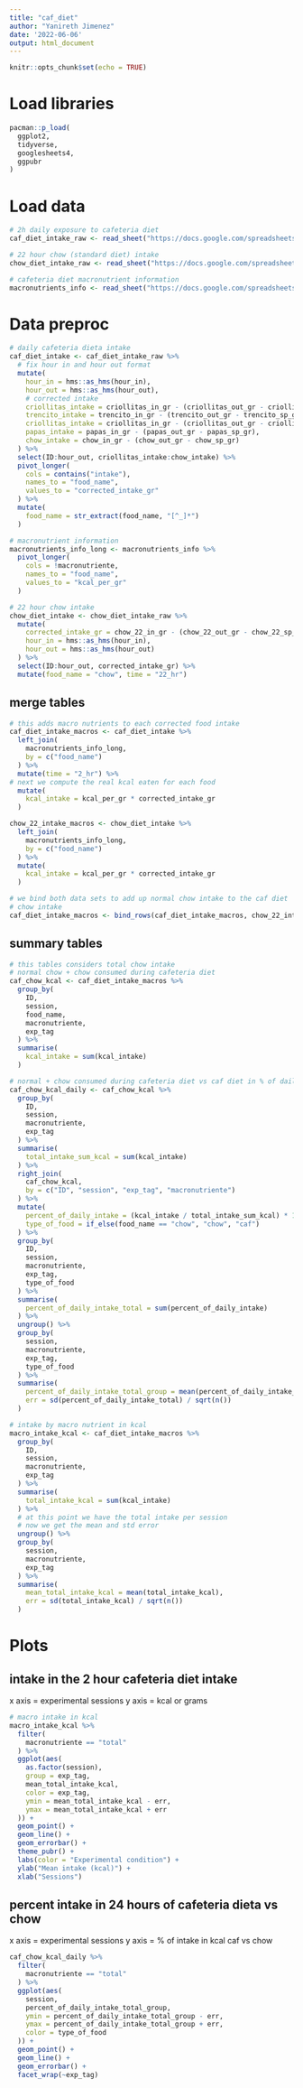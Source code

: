 ```yaml
---
title: "caf_diet"
author: "Yanireth Jimenez"
date: '2022-06-06'
output: html_document
---
```


```r
knitr::opts_chunk$set(echo = TRUE)
```

# Load libraries
```r
pacman::p_load(
  ggplot2,
  tidyverse,
  googlesheets4,
  ggpubr
)
```

# Load data

```r
# 2h daily exposure to cafeteria diet
caf_diet_intake_raw <- read_sheet("https://docs.google.com/spreadsheets/d/1yN0byHvCX7_lhpqhMryK8NE8271o19uOHm12PpkQFE0/edit#gid=96738361")

# 22 hour chow (standard diet) intake
chow_diet_intake_raw <- read_sheet("https://docs.google.com/spreadsheets/d/1LhdjUG9xIxbZ3kmRWPWzSAUHyMce2JFTy2D1mtAGqCo/edit#gid=0")

# cafeteria diet macronutrient information
macronutrients_info <- read_sheet("https://docs.google.com/spreadsheets/u/1/d/1a7jy9vIBOiPlJYsKFF4vUyEtlqqNtbe9E5ALUA1d3l8/edit?usp=drive_web&ouid=104225426026972857358")
```

# Data preproc

```r
# daily cafeteria dieta intake
caf_diet_intake <- caf_diet_intake_raw %>% 
  # fix hour in and hour out format
  mutate(
    hour_in = hms::as_hms(hour_in),
    hour_out = hms::as_hms(hour_out),
    # corrected intake
    criollitas_intake = criollitas_in_gr - (criollitas_out_gr - criollitas_sp_gr),
    trencito_intake = trencito_in_gr - (trencito_out_gr - trencito_sp_gr),
    criollitas_intake = criollitas_in_gr - (criollitas_out_gr - criollitas_sp_gr),
    papas_intake = papas_in_gr - (papas_out_gr - papas_sp_gr),
    chow_intake = chow_in_gr - (chow_out_gr - chow_sp_gr)
  ) %>% 
  select(ID:hour_out, criollitas_intake:chow_intake) %>% 
  pivot_longer(
    cols = contains("intake"),
    names_to = "food_name",
    values_to = "corrected_intake_gr"
  ) %>% 
  mutate(
    food_name = str_extract(food_name, "[^_]*")
  )

# macronutrient information
macronutrients_info_long <- macronutrients_info %>% 
  pivot_longer(
    cols = !macronutriente,
    names_to = "food_name",
    values_to = "kcal_per_gr"
  )

# 22 hour chow intake
chow_diet_intake <- chow_diet_intake_raw %>% 
  mutate(
    corrected_intake_gr = chow_22_in_gr - (chow_22_out_gr - chow_22_sp_gr),
    hour_in = hms::as_hms(hour_in),
    hour_out = hms::as_hms(hour_out)
  ) %>% 
  select(ID:hour_out, corrected_intake_gr) %>% 
  mutate(food_name = "chow", time = "22_hr")
```

## merge tables
```r
# this adds macro nutrients to each corrected food intake
caf_diet_intake_macros <- caf_diet_intake %>% 
  left_join(
    macronutrients_info_long,
    by = c("food_name")
  ) %>% 
  mutate(time = "2_hr") %>% 
# next we compute the real kcal eaten for each food
  mutate(
    kcal_intake = kcal_per_gr * corrected_intake_gr
  )

chow_22_intake_macros <- chow_diet_intake %>% 
  left_join(
    macronutrients_info_long,
    by = c("food_name")
  ) %>% 
  mutate(
    kcal_intake = kcal_per_gr * corrected_intake_gr
  )

# we bind both data sets to add up normal chow intake to the caf diet
# chow intake
caf_diet_intake_macros <- bind_rows(caf_diet_intake_macros, chow_22_intake_macros)
```

## summary tables
```r
# this tables considers total chow intake
# normal chow + chow consumed during cafeteria diet
caf_chow_kcal <- caf_diet_intake_macros %>% 
  group_by(
    ID,
    session,
    food_name,
    macronutriente,
    exp_tag
  ) %>% 
  summarise(
    kcal_intake = sum(kcal_intake)
  )

# normal + chow consumed during cafeteria diet vs caf diet in % of daily intake kcal
caf_chow_kcal_daily <- caf_chow_kcal %>% 
  group_by(
    ID,
    session,
    macronutriente,
    exp_tag
  ) %>% 
  summarise(
    total_intake_sum_kcal = sum(kcal_intake)
  ) %>% 
  right_join(
    caf_chow_kcal,
    by = c("ID", "session", "exp_tag", "macronutriente")
  ) %>% 
  mutate(
    percent_of_daily_intake = (kcal_intake / total_intake_sum_kcal) * 100,
    type_of_food = if_else(food_name == "chow", "chow", "caf")
  ) %>% 
  group_by(
    ID,
    session,
    macronutriente,
    exp_tag,
    type_of_food
  ) %>% 
  summarise(
    percent_of_daily_intake_total = sum(percent_of_daily_intake)
  ) %>% 
  ungroup() %>% 
  group_by(
    session,
    macronutriente,
    exp_tag,
    type_of_food
  ) %>% 
  summarise(
    percent_of_daily_intake_total_group = mean(percent_of_daily_intake_total),
    err = sd(percent_of_daily_intake_total) / sqrt(n())
  )

# intake by macro nutrient in kcal
macro_intake_kcal <- caf_diet_intake_macros %>% 
  group_by(
    ID,
    session,
    macronutriente,
    exp_tag
  ) %>% 
  summarise(
    total_intake_kcal = sum(kcal_intake)
  ) %>% 
  # at this point we have the total intake per session
  # now we get the mean and std error
  ungroup() %>% 
  group_by(
    session,
    macronutriente,
    exp_tag
  ) %>% 
  summarise(
    mean_total_intake_kcal = mean(total_intake_kcal),
    err = sd(total_intake_kcal) / sqrt(n())
  )


```


# Plots

## intake in the 2 hour cafeteria diet intake

x axis = experimental sessions
y axis = kcal or grams

```r
# macro intake in kcal
macro_intake_kcal %>% 
  filter(
    macronutriente == "total"
  ) %>% 
  ggplot(aes(
    as.factor(session),
    group = exp_tag,
    mean_total_intake_kcal,
    color = exp_tag,
    ymin = mean_total_intake_kcal - err,
    ymax = mean_total_intake_kcal + err
  )) +
  geom_point() +
  geom_line() +
  geom_errorbar() +
  theme_pubr() +
  labs(color = "Experimental condition") +
  ylab("Mean intake (kcal)") +
  xlab("Sessions")
```


## percent intake in 24 hours of cafeteria dieta vs chow

x axis = experimental sessions
y axis = % of intake in kcal caf vs chow
```r
caf_chow_kcal_daily %>% 
  filter(
    macronutriente == "total"
  ) %>% 
  ggplot(aes(
    session,
    percent_of_daily_intake_total_group,
    ymin = percent_of_daily_intake_total_group - err,
    ymax = percent_of_daily_intake_total_group + err,
    color = type_of_food
  )) +
  geom_point() +
  geom_line() +
  geom_errorbar() +
  facet_wrap(~exp_tag)
```

